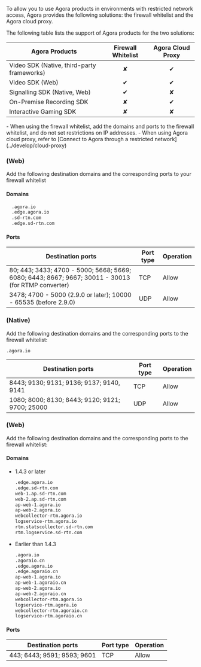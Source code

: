 
To allow you to use Agora products in environments with restricted network access, Agora provides the following solutions: the firewall whitelist and the Agora cloud proxy.

The following table lists the support of Agora products for the two solutions:


|Agora Products |Firewall Whitelist |Agora Cloud Proxy|
|---|:---:|:---:|
|Video SDK (Native, third-party frameworks) |✘ |✔|
|Video SDK (Web) |✔ |✔|
|Signalling SDK (Native, Web) | ✔ |✘|
|On-Premise Recording SDK |✘ |✔| 
|Interactive Gaming SDK |✘ |✘|

<ProductWrapper notAllowed="agora-analytics">
<ProductWrapper notAllowed="interactive-whiteboard">
<ProductWrapper notAllowed="extensions-marketplace">
<ProductWrapper notAllowed="flexible-classroom">
<ProductWrapper notAllowed="signaling">
<ProductWrapper notAllowed="cloud-recording">
- When using the firewall whitelist, add the domains and ports to the firewall whitelist, and do not set restrictions on IP addresses.
- When using Agora cloud proxy, refer to [Connect to Agora through a restricted network](../develop/cloud-proxy)
</ProductWrapper>
</ProductWrapper>
</ProductWrapper>
</ProductWrapper>
</ProductWrapper>
</ProductWrapper>

###  <Vg k="VSDK" /> (Web)


Add the following destination domains and the corresponding ports to your firewall whitelist
#### Domains

  ```html
    .agora.io
    .edge.agora.io
    .sd-rtn.com
    .edge.sd-rtn.com
  ```

#### Ports

| Destination ports | Port type | Operation|
|---|---|---|
| 80; 443; 3433; 4700 - 5000; 5668; 5669; 6080; 6443; 8667; 9667; 30011 - 30013 (for RTMP converter)| TCP|  Allow|
| 3478; 4700 - 5000 (2.9.0 or later); 10000 - 65535 (before 2.9.0)   |  UDP  | Allow|


### <Vg k="MESS_SDK" /> (Native)

Add the following destination domains and the corresponding ports to the firewall whitelist:

```
.agora.io
```

| Destination ports | Port type | Operation|
|---|---|---|
| 8443; 9130; 9131; 9136; 9137; 9140, 9141	    | TCP  |  Allow |
| 1080; 8000; 8130; 8443; 9120; 9121; 9700; 25000	   |  UDP  | Allow |


### <Vg k="MESS_SDK" /> (Web)

Add the following destination domains and the corresponding ports to the firewall whitelist:
	
#### Domains

- 1.4.3 or later

  ```bash
  .edge.agora.io
  .edge.sd-rtn.com
  web-1.ap.sd-rtn.com
  web-2.ap.sd-rtn.com
  ap-web-1.agora.io
  ap-web-2.agora.io
  webcollector-rtm.agora.io
  logservice-rtm.agora.io
  rtm.statscollector.sd-rtn.com
  rtm.logservice.sd-rtn.com
  ```

- Earlier than 1.4.3

  ```bash
  .agora.io
  .agoraio.cn
  .edge.agora.io
  .edge.agoraio.cn
  ap-web-1.agora.io
  ap-web-1.agoraio.cn
  ap-web-2.agora.io
  ap-web-2.agoraio.cn
  webcollector-rtm.agora.io
  logservice-rtm.agora.io
  webcollector-rtm.agoraio.cn
  logservice-rtm.agoraio.cn
  ```

#### Ports

|Destination ports |Port type |Operation |
|---|---|---|
|443; 6443; 9591; 9593; 9601 |TCP |Allow |
